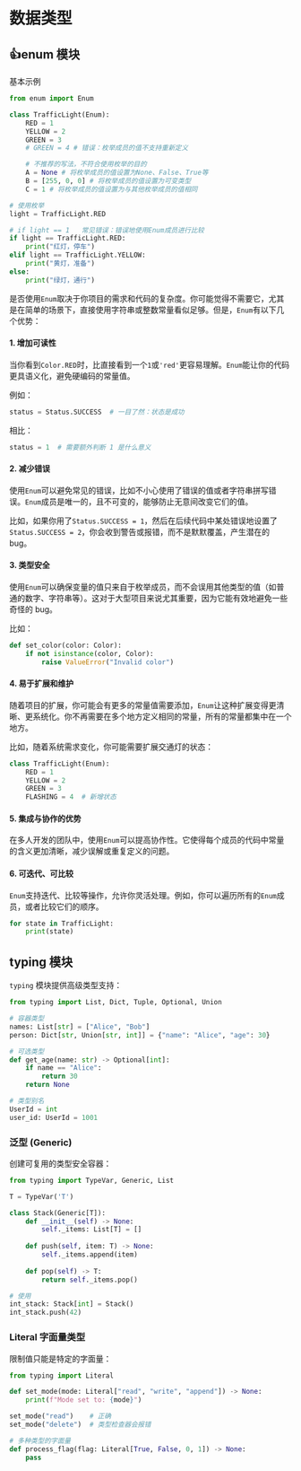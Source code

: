 # 数据类型

## 👍enum 模块

基本示例

```python showLineNumbers
from enum import Enum

class TrafficLight(Enum):
    RED = 1
    YELLOW = 2
    GREEN = 3
    # GREEN = 4 # 错误：枚举成员的值不支持重新定义

    # 不推荐的写法，不符合使用枚举的目的
    A = None # 将枚举成员的值设置为None、False、True等
    B = [255, 0, 0] # 将枚举成员的值设置为可变类型
    C = 1 # 将枚举成员的值设置为与其他枚举成员的值相同

# 使用枚举
light = TrafficLight.RED

# if light == 1   常见错误：错误地使用Enum成员进行比较
if light == TrafficLight.RED:
    print("红灯，停车")
elif light == TrafficLight.YELLOW:
    print("黄灯，准备")
else:
    print("绿灯，通行")
```

是否使用`Enum`取决于你项目的需求和代码的复杂度。你可能觉得不需要它，尤其是在简单的场景下，直接使用字符串或整数常量看似足够。但是，`Enum`有以下几个优势：

#### 1. **增加可读性**
   当你看到`Color.RED`时，比直接看到一个`1`或`'red'`更容易理解。`Enum`能让你的代码更具语义化，避免硬编码的常量值。
   
   例如：
   ```python
   status = Status.SUCCESS  # 一目了然：状态是成功
   ```
   相比：
   ```python
   status = 1  # 需要额外判断 1 是什么意义
   ```

#### 2. **减少错误**
   使用`Enum`可以避免常见的错误，比如不小心使用了错误的值或者字符串拼写错误。`Enum`成员是唯一的，且不可变的，能够防止无意间改变它们的值。
   
   比如，如果你用了`Status.SUCCESS = 1`，然后在后续代码中某处错误地设置了`Status.SUCCESS = 2`，你会收到警告或报错，而不是默默覆盖，产生潜在的 bug。

#### 3. **类型安全**
   使用`Enum`可以确保变量的值只来自于枚举成员，而不会误用其他类型的值（如普通的数字、字符串等）。这对于大型项目来说尤其重要，因为它能有效地避免一些奇怪的 bug。
   
   比如：
   ```python
   def set_color(color: Color):
       if not isinstance(color, Color):
           raise ValueError("Invalid color")
   ```

#### 4. **易于扩展和维护**
   随着项目的扩展，你可能会有更多的常量值需要添加，`Enum`让这种扩展变得更清晰、更系统化。你不再需要在多个地方定义相同的常量，所有的常量都集中在一个地方。
   
   比如，随着系统需求变化，你可能需要扩展交通灯的状态：
   ```python
   class TrafficLight(Enum):
       RED = 1
       YELLOW = 2
       GREEN = 3
       FLASHING = 4  # 新增状态
   ```

#### 5. **集成与协作的优势**
   在多人开发的团队中，使用`Enum`可以提高协作性。它使得每个成员的代码中常量的含义更加清晰，减少误解或重复定义的问题。

#### 6. **可迭代、可比较**
   `Enum`支持迭代、比较等操作，允许你灵活处理。例如，你可以遍历所有的`Enum`成员，或者比较它们的顺序。
   
   ```python
   for state in TrafficLight:
       print(state)
   ```


## typing 模块

`typing` 模块提供高级类型支持：

```python
from typing import List, Dict, Tuple, Optional, Union

# 容器类型
names: List[str] = ["Alice", "Bob"]
person: Dict[str, Union[str, int]] = {"name": "Alice", "age": 30}

# 可选类型
def get_age(name: str) -> Optional[int]:
    if name == "Alice":
        return 30
    return None

# 类型别名
UserId = int
user_id: UserId = 1001
```

### 泛型 (Generic)

创建可复用的类型安全容器：

```python
from typing import TypeVar, Generic, List

T = TypeVar('T')

class Stack(Generic[T]):
    def __init__(self) -> None:
        self._items: List[T] = []
    
    def push(self, item: T) -> None:
        self._items.append(item)
    
    def pop(self) -> T:
        return self._items.pop()

# 使用
int_stack: Stack[int] = Stack()
int_stack.push(42)
```

### Literal 字面量类型

限制值只能是特定的字面量：

```python
from typing import Literal

def set_mode(mode: Literal["read", "write", "append"]) -> None:
    print(f"Mode set to: {mode}")

set_mode("read")    # 正确
set_mode("delete")  # 类型检查器会报错

# 多种类型的字面量
def process_flag(flag: Literal[True, False, 0, 1]) -> None:
    pass
```



